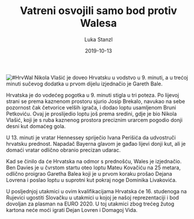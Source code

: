﻿---
title: Vatreni osvojili samo bod protiv Walesa
date: 2019-10-13
slug: hrvatska-wales
author: Luka Stanzl
published: true
description: "#007BFF"
color: #007BFF
---
![#HrvWal](./hrvatska-wales.jpg)
Nikola Vlašić je doveo Hrvatsku u vodstvo u 9. minuti, a u trećoj minuti sučevog dodatka u prvom dijelu izjednačio je Gareth Bale.

Hrvatska je do vodećeg pogotka u 9. minuti stigla u tri poteza. Po lijevoj strani se prema kaznenom prostoru sjurio Josip Brekalo, navukao na sebe pozornost čak četvorice velših igrača, i dodao loptu usamljenom Bruni Petkoviću. Ovaj je proslijedio loptu još prema sredini, gdje je bio Nikola Vlašić, koji je s ruba kaznenog prostora preciznim urarcem pogodio donji desni kut domaćeg gola.

U 13. minuti je vratar Hennessey spriječio Ivana Perišića da udvostruči hrvatsku prednost. Napadač Bayerna glavom je gađao lijevi donji kut, ali je domaći vratar odlično obranio precizan udarac.

Kad se činilo da će Hrvatska na odmor s prednošću, Wales je izjednačio. Ben Davies je u čvrstom startu oteo loptu Mateu Kovačiću na 25 metara, odlično proigrao Garetha Balea koji je u prvom koraku prošao Dejana Lovrena i poslao loptu u suprotni kut pokraj noge Dominika Livakovića.

U posljednjoj utakmici u ovim kvalifikacijama Hrvatska će 16. studenoga na Rujevici ugostiti Slovačku u utakmici u kojoj je našoj reprezentaciji i bod dovoljan za plasman na EURO 2020. U toj utakmici zbog trećeg žutog kartona neće moći igrati Dejan Lovren i Domagoj Vida.